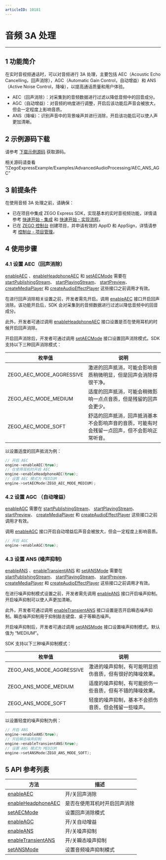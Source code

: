 ```yaml
---
articleID: 10181
---
```

# 音频 3A 处理

- - -

## 1 功能简介

在实时音视频通话时，可以对音频进行 3A 处理，主要包括 AEC（Acoustic Echo Cancelling，回声消除），AGC（Automatic Gain Control，自动增益）和 ANS（Active Noise Control，降噪），以提高通话质量和用户体验。

- AEC（回声消除）：对采集到的音频数据进行过滤以降低音频中的回音成分。
- AGC（自动增益）：对音频的响度进行调整，开启后该功能后声音会被放大，但会一定程度上影响音质。
- ANS（降噪）：识别声音中的背景噪声并进行消除，开启该功能后可以使人声更加清晰。

## 2 示例源码下载

请参考 [下载示例源码](#9972) 获取源码。

相关源码请查看 “/ZegoExpressExample/Examples/AdvancedAudioProcessing/AEC_ANS_AGC”

## 3 前提条件

在使用音频 3A 处理之前，请确保：

- 已在项目中集成 ZEGO Express SDK，实现基本的实时音视频功能，详情请参考  [快速开始 - 集成](#9975) 和  [快速开始 - 实现流程](#9976)。
- 已在 [ZEGO 控制台](https://console.zego.im) 创建项目，并申请有效的 AppID 和 AppSign，详情请参考 [控制台 - 项目管理](#1265)。

## 4 使用步骤

### 4.1 设置 AEC（回声消除）

<div class = "mk-warning">

[enableAEC](@enableAEC) 、[enableHeadphoneAEC](@enableHeadphoneAEC) 和 [setAECMode](@setAECMode) 需要在 [startPublishingStream](@startPublishingStream)、 [startPlayingStream](@startPlayingStream)、 [startPreview](@startPreview)、 [createMediaPlayer](@createMediaPlayer) 和 [createAudioEffectPlayer](@createAudioEffectPlayer) 这些接口之前调用才有效。

</div>

在进行回声消除相关设置之前，开发者需先开启。调用 [enableAEC](@enableAEC) 接口开启回声消除。该功能开启后，SDK 会对采集到的音频数据进行过滤以降低音频中的回音成分。


此外，开发者可通过调用 [enableHeadphoneAEC](@enableHeadphoneAEC) 接口设置是否在使用耳机的时候开启回声消除。

开启回声消除后，开发者可通过调用 [setAECMode](@setAECMode) 接口设置回声消除模式。SDK 支持以下三种回声消除模式：

|枚举值|说明|
|-|-|
|ZEGO_AEC_MODE_AGGRESSIVE| 激进的回声抵消，可能会影响音质稍微明显，但是回声会消除得很干净。|
|ZEGO_AEC_MODE_MEDIUM|适度的回声抵消，可能会稍微影响一点点音质，但是残留的回声会更少。|
|ZEGO_AEC_MODE_SOFT|舒适的回声抵消，回声抵消基本不会影响声音的音质，可能有时会残留一点回声，但不会影响正常听音。|

以设置适度的回声抵消为例：
```C++
// 开启 AEC
engine->enableAEC(true);
// 在使用耳机时开启 AEC
engine->enableHeadphoneAEC(true);
// 设置 AEC 模式为 MEDIUM
engine->setAECMode(ZEGO_AEC_MODE_MEDIUM);
```

### 4.2 设置 AGC （自动增益）

<div class = "mk-warning">

[enableAGC](@enableAGC) 需要在 [startPublishingStream](@startPublishingStream)、 [startPlayingStream](@startPlayingStream)、 [startPreview](@startPreview)、 [createMediaPlayer](@createMediaPlayer) 和 [createAudioEffectPlayer](@createAudioEffectPlayer) 这些接口之前调用才有效。

</div>

调用 [enableAGC](@enableAGC) 接口开启自动增益后声音会被放大，但会一定程度上影响音质。

```C++
// 开启 AGC
engine->enableAGC(true);
```

### 4.3 设置 ANS (噪声抑制)

<div class = "mk-warning">

[enableANS](@enableANS) 、[enableTransientANS](@enableTransientANS) 和 [setANSMode](@setANSMode) 需要在 [startPublishingStream](@startPublishingStream)、 [startPlayingStream](@startPlayingStream)、 [startPreview](@startPreview)、 [createMediaPlayer](@createMediaPlayer) 和 [createAudioEffectPlayer](@createAudioEffectPlayer) 这些接口之前调用才有效。

</div>

在进行噪声抑制模式设置之前，开发者需先调用 [enableANS](@enableANS) 接口开启噪声抑制。开启噪声抑制可以使人声更加清晰。


此外，开发者可通过调用 [enableTransientANS](@enableTransientANS) 接口设置是否开启瞬态噪声抑制。瞬态噪声抑制用于抑制敲击键盘、桌子等瞬态噪声。

开启噪声抑制后，开发者可通过调用 [setANSMode](@setANSMode) 接口设置噪声抑制模式。默认值为 “MEDIUM”。

SDK 支持以下三种噪声抑制模式：

|枚举值|说明|
|-|-|
|ZEGO_ANS_MODE_AGGRESSIVE|激进的噪声抑制，有可能明显损伤音质，但有很好的降噪效果。|
|ZEGO_ANS_MODE_MEDIUM|适度的噪声抑制，有可能损伤一些音质，但有不错的降噪效果。|
|ZEGO_ANS_MODE_SOFT|轻度的噪声抑制，基本不会损伤音质，但会残留一些噪声。|

以设置轻度的噪声抑制为例：
```C++
// 开启 ANS
engine->enableANS(true);
// 开启瞬态噪声抑制
engine->enableTransientANS(true);
// 设置 ANS 模式为 MEDIUM
engine->setANSMode(ZEGO_ANS_MODE_SOFT);
```

## 5 API 参考列表

| 方法        | 描述           |
| ----------- | -------------- |
| [enableAEC](@enableAEC)|开/关回声消除  |
| [enableHeadphoneAEC](@enableHeadphoneAEC) | 是否在使用耳机时开启回声消除  |
|[setAECMode](@esetAECMode) |设置回声消除模式|
|[enableAGC](@enableAGC)|开/关自动增益|
|[enableANS](@enableANS)|开/关噪声抑制|
|[enableTransientANS](@enableTransientANS)|开/关瞬态噪声抑制|
|[setANSMode](@setANSMode)|设置音频噪声抑制模式|
